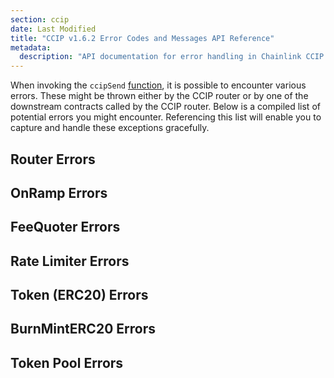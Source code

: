 ```yaml
---
section: ccip
date: Last Modified
title: "CCIP v1.6.2 Error Codes and Messages API Reference"
metadata:
  description: "API documentation for error handling in Chainlink CCIP v1.6.2, including router, onramp, rate limiter, and token-related errors."
---
```



<CcipCommon callout="importCCIPPackage161" />

When invoking the `ccipSend` [function](/ccip/api-reference/evm/v1.6.2/i-router-client#ccipsend), it is possible to encounter various errors. These might be thrown either by the CCIP router or by one of the downstream contracts called by the CCIP router. Below is a compiled list of potential errors you might encounter. Referencing this list will enable you to capture and handle these exceptions gracefully.

## Router Errors

<CCIPSendError type="router" version="v1_6_1" />

## OnRamp Errors

<CCIPSendError type="onramp" version="v1_6_1" />

## FeeQuoter Errors

<CCIPSendError type="feequoter" version="v1_6_1" />

## Rate Limiter Errors

<CCIPSendError type="rate-limiter" version="v1_6_1" />

## Token (ERC20) Errors

<CCIPSendError type="erc20" version="v1_6_1" />

## BurnMintERC20 Errors

<CCIPSendError type="burnMintERC20" version="v1_6_1" />

## Token Pool Errors

<CCIPSendError type="pool" version="v1_6_1" />
